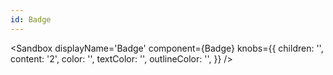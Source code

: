 ```yaml
---
id: Badge
---
```



<Sandbox
    displayName='Badge'
    component={Badge}
    knobs={{
        children: '',
        content: '2',
        color: '',
        textColor: '',
        outlineColor: '',
    }}
/>
